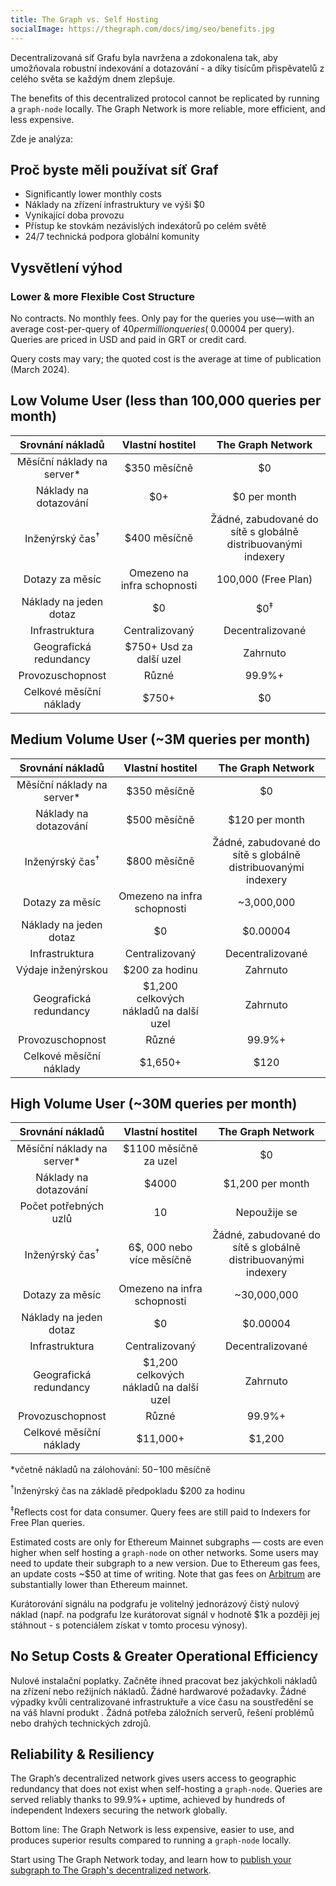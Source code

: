 ```yaml
---
title: The Graph vs. Self Hosting
socialImage: https://thegraph.com/docs/img/seo/benefits.jpg
---
```


Decentralizovaná síť Grafu byla navržena a zdokonalena tak, aby umožňovala robustní indexování a dotazování - a díky tisícům přispěvatelů z celého světa se každým dnem zlepšuje.

The benefits of this decentralized protocol cannot be replicated by running a `graph-node` locally. The Graph Network is more reliable, more efficient, and less expensive.

Zde je analýza:

## Proč byste měli používat síť Graf

- Significantly lower monthly costs
- Náklady na zřízení infrastruktury ve výši $0
- Vynikající doba provozu
- Přístup ke stovkám nezávislých indexátorů po celém světě
- 24/7 technická podpora globální komunity

## Vysvětlení výhod

### Lower & more Flexible Cost Structure

No contracts. No monthly fees. Only pay for the queries you use—with an average cost-per-query of $40 per million queries (~$0.00004 per query). Queries are priced in USD and paid in GRT or credit card.

Query costs may vary; the quoted cost is the average at time of publication (March 2024).

## Low Volume User (less than 100,000 queries per month)

|       Srovnání nákladů      |             Vlastní hostitel            |                       The Graph Network                       |
| :-------------------------: | :-------------------------------------: | :-----------------------------------------------------------: |
| Měsíční náklady na server\* |               $350 měsíčně              |                               $0                              |
|    Náklady na dotazování    |                   $0+                   |                          $0 per month                         |
|  Inženýrský čas<sup>†</sup> |               $400 měsíčně              | Žádné, zabudované do sítě s globálně distribuovanými indexery |
|       Dotazy za měsíc       |       Omezeno na infra schopnosti       |                      100,000 (Free Plan)                      |
|    Náklady na jeden dotaz   |                    $0                   |                         $0<sup>‡</sup>                        |
|        Infrastruktura       |              Centralizovaný             |                        Decentralizované                       |
|    Geografická redundancy   |         $750+ Usd za další uzel         |                            Zahrnuto                           |
|       Provozuschopnost      |                  Různé                  |                             99.9%+                            |
|   Celkové měsíční náklady   | <span className="highlight-row" />$750+ |                               $0                              |

## Medium Volume User (~3M queries per month)

|       Srovnání nákladů      |              Vlastní hostitel              |                       The Graph Network                       |
| :-------------------------: | :----------------------------------------: | :-----------------------------------------------------------: |
| Měsíční náklady na server\* |                $350 měsíčně                |                               $0                              |
|    Náklady na dotazování    |                $500 měsíčně                |                         $120 per month                        |
|  Inženýrský čas<sup>†</sup> |                $800 měsíčně                | Žádné, zabudované do sítě s globálně distribuovanými indexery |
|       Dotazy za měsíc       |         Omezeno na infra schopnosti        |                           ~3,000,000                          |
|    Náklady na jeden dotaz   |                     $0                     |                            $0.00004                           |
|        Infrastruktura       |               Centralizovaný               |                        Decentralizované                       |
|      Výdaje inženýrskou     |               $200 za hodinu               |                            Zahrnuto                           |
|    Geografická redundancy   |   $1,200 celkových nákladů na další uzel   |                            Zahrnuto                           |
|       Provozuschopnost      |                    Různé                   |                             99.9%+                            |
|   Celkové měsíční náklady   | <span className="highlight-row" /> $1,650+ |                              $120                             |

## High Volume User (~30M queries per month)

|       Srovnání nákladů      |               Vlastní hostitel              |                       The Graph Network                       |
| :-------------------------: | :-----------------------------------------: | :-----------------------------------------------------------: |
| Měsíční náklady na server\* |            $1100 měsíčně za uzel            |                               $0                              |
|    Náklady na dotazování    |                    $4000                    |                        $1,200 per month                       |
|    Počet potřebných uzlů    |                      10                     |                          Nepoužije se                         |
|  Inženýrský čas<sup>†</sup> |          6$, 000 nebo více měsíčně          | Žádné, zabudované do sítě s globálně distribuovanými indexery |
|       Dotazy za měsíc       |         Omezeno na infra schopnosti         |                          ~30,000,000                          |
|    Náklady na jeden dotaz   |                      $0                     |                            $0.00004                           |
|        Infrastruktura       |                Centralizovaný               |                        Decentralizované                       |
|    Geografická redundancy   |    $1,200 celkových nákladů na další uzel   |                            Zahrnuto                           |
|       Provozuschopnost      |                    Různé                    |                             99.9%+                            |
|   Celkové měsíční náklady   | <span className="highlight-row" /> $11,000+ |                             $1,200                            |

\*včetně nákladů na zálohování: $50-$100 měsíčně

<sup>†</sup>Inženýrský čas na základě předpokladu $200 za hodinu

<sup>‡</sup>Reflects cost for data consumer. Query fees are still paid to Indexers for Free Plan queries.

Estimated costs are only for Ethereum Mainnet subgraphs — costs are even higher when self hosting a `graph-node` on other networks. Some users may need to update their subgraph to a new version. Due to Ethereum gas fees, an update costs ~$50 at time of writing. Note that gas fees on [Arbitrum](/archived/arbitrum/arbitrum-faq/) are substantially lower than Ethereum mainnet.

Kurátorování signálu na podgrafu je volitelný jednorázový čistý nulový náklad (např. na podgrafu lze kurátorovat signál v hodnotě $1k a později jej stáhnout - s potenciálem získat v tomto procesu výnosy).

## No Setup Costs & Greater Operational Efficiency

Nulové instalační poplatky. Začněte ihned pracovat bez jakýchkoli nákladů na zřízení nebo režijních nákladů. Žádné hardwarové požadavky. Žádné výpadky kvůli centralizované infrastruktuře a více času na soustředění se na váš hlavní produkt . Žádná potřeba záložních serverů, řešení problémů nebo drahých technických zdrojů.

## Reliability & Resiliency

The Graph’s decentralized network gives users access to geographic redundancy that does not exist when self-hosting a `graph-node`. Queries are served reliably thanks to 99.9%+ uptime, achieved by hundreds of independent Indexers securing the network globally.

Bottom line: The Graph Network is less expensive, easier to use, and produces superior results compared to running a `graph-node` locally.

Start using The Graph Network today, and learn how to [publish your subgraph to The Graph's decentralized network](/subgraphs/quick-start/).
